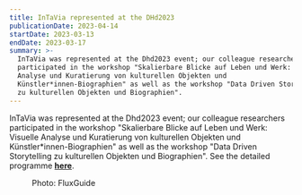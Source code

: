 ```yaml
---
title: InTaVia represented at the DHd2023
publicationDate: 2023-04-14
startDate: 2023-03-13
endDate: 2023-03-17
summary: >-
  InTaVia was represented at the Dhd2023 event; our colleague researchers
  participated in the workshop "Skalierbare Blicke auf Leben und Werk: Visuelle
  Analyse und Kuratierung von kulturellen Objekten und
  Künstler*innen-Biographien" as well as the workshop "Data Driven Storytelling
  zu kulturellen Objekten und Biographien".
---
```

InTaVia was represented at the Dhd2023 event; our colleague researchers participated in the workshop "Skalierbare Blicke auf Leben und Werk: Visuelle Analyse und Kuratierung von kulturellen Objekten und Künstler\*innen-Biographien" as well as the workshop "Data Driven Storytelling zu kulturellen Objekten und Biographien". See the detailed programme [**here**](https://dhd2023.dig-hum.de/page/programmubersich).

<Figure src="/assets/content/en/activities/intavia-represented-at-the-dhd2023/1intavialux.png" alignment="stretch">
  Photo: FluxGuide
</Figure>
